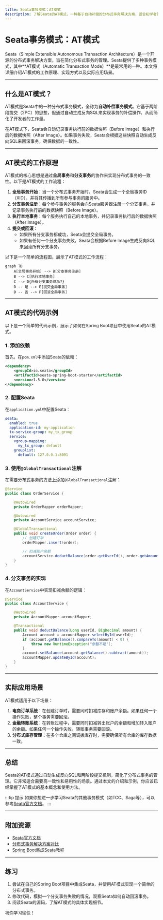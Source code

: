 ```yaml
---
title: Seata事务模式：AT模式
description: 了解Seata的AT模式，一种基于自动补偿的分布式事务解决方案，适合初学者掌握其核心概念和应用场景。
---
```


# Seata事务模式：AT模式

Seata（Simple Extensible Autonomous Transaction Architecture）是一个开源的分布式事务解决方案，旨在简化分布式事务的管理。Seata提供了多种事务模式，其中**AT模式（Automatic Transaction Mode）**是最常用的一种。本文将详细介绍AT模式的工作原理、实现方式以及实际应用场景。

---

## 什么是AT模式？

AT模式是Seata中的一种分布式事务模式，全称为**自动补偿事务模式**。它基于两阶段提交（2PC）的思想，但通过自动生成反向SQL来实现事务的补偿操作，从而简化了开发者的工作量。

在AT模式下，Seata会自动记录事务执行前的数据快照（Before Image）和执行后的数据快照（After Image）。如果事务失败，Seata会根据这些快照自动生成反向SQL来回滚事务，确保数据的一致性。

---

## AT模式的工作原理

AT模式的核心思想是通过**全局事务**和**分支事务**的协作来实现分布式事务的一致性。以下是AT模式的工作流程：

1. **全局事务开始**：当一个分布式事务开始时，Seata会生成一个全局事务ID（XID），并将其传播到所有参与事务的服务中。
2. **分支事务注册**：每个参与事务的服务会向Seata服务器注册一个分支事务，并记录事务执行前的数据快照（Before Image）。
3. **执行本地事务**：每个服务执行自己的本地事务，并记录事务执行后的数据快照（After Image）。
4. **提交或回滚**：
   - 如果所有分支事务都成功，Seata会提交全局事务。
   - 如果有任何一个分支事务失败，Seata会根据Before Image生成反向SQL来回滚所有分支事务。

以下是一个简单的流程图，展示了AT模式的工作流程：

```mermaid
graph TD
    A[全局事务开始] --> B[分支事务注册]
    B --> C[执行本地事务]
    C --> D{所有分支事务成功?}
    D -- 是 --> E[提交全局事务]
    D -- 否 --> F[回滚全局事务]
```

---

## AT模式的代码示例

以下是一个简单的代码示例，展示了如何在Spring Boot项目中使用Seata的AT模式。

### 1. 添加依赖

首先，在`pom.xml`中添加Seata的依赖：

```xml
<dependency>
    <groupId>io.seata</groupId>
    <artifactId>seata-spring-boot-starter</artifactId>
    <version>1.5.0</version>
</dependency>
```

### 2. 配置Seata

在`application.yml`中配置Seata：

```yaml
seata:
  enabled: true
  application-id: my-application
  tx-service-group: my_tx_group
  service:
    vgroup-mapping:
      my_tx_group: default
    grouplist:
      default: 127.0.0.1:8091
```

### 3. 使用`@GlobalTransactional`注解

在需要分布式事务的方法上添加`@GlobalTransactional`注解：

```java
@Service
public class OrderService {

    @Autowired
    private OrderMapper orderMapper;

    @Autowired
    private AccountService accountService;

    @GlobalTransactional
    public void createOrder(Order order) {
        // 创建订单
        orderMapper.insert(order);

        // 扣减账户余额
        accountService.deductBalance(order.getUserId(), order.getAmount());
    }
}
```

### 4. 分支事务的实现

在`AccountService`中实现扣减余额的逻辑：

```java
@Service
public class AccountService {

    @Autowired
    private AccountMapper accountMapper;

    @Transactional
    public void deductBalance(Long userId, BigDecimal amount) {
        Account account = accountMapper.selectById(userId);
        if (account.getBalance().compareTo(amount) < 0) {
            throw new RuntimeException("余额不足");
        }
        account.setBalance(account.getBalance().subtract(amount));
        accountMapper.updateById(account);
    }
}
```

---

## 实际应用场景

AT模式适用于以下场景：

1. **电商订单系统**：在创建订单时，需要同时扣减库存和账户余额。如果任何一个操作失败，整个事务需要回滚。
2. **金融转账系统**：在转账过程中，需要同时扣减转出账户的余额和增加转入账户的余额。如果任何一个操作失败，转账事务需要回滚。
3. **分布式库存管理**：在多个仓库之间调拨库存时，需要确保所有仓库的库存数据一致。

---

## 总结

Seata的AT模式通过自动生成反向SQL和两阶段提交机制，简化了分布式事务的管理。它非常适合需要高一致性和易用性的场景。通过本文的介绍和示例，你应该已经掌握了AT模式的基本概念和使用方法。

:::tip 提示
如果你想进一步学习Seata的其他事务模式（如TCC、Saga等），可以参考[Seata官方文档](https://seata.io/zh-cn/)。
:::

---

## 附加资源

- [Seata官方文档](https://seata.io/zh-cn/)
- [分布式事务解决方案对比](https://dzone.com/articles/distributed-transaction-solutions-comparison)
- [Spring Boot集成Seata教程](https://spring.io/guides/gs/distributed-transaction/)

---

## 练习

1. 尝试在自己的Spring Boot项目中集成Seata，并使用AT模式实现一个简单的分布式事务。
2. 修改代码，模拟一个分支事务失败的情况，观察Seata如何自动回滚事务。
3. 阅读Seata的源码，了解AT模式的具体实现细节。

祝你学习愉快！